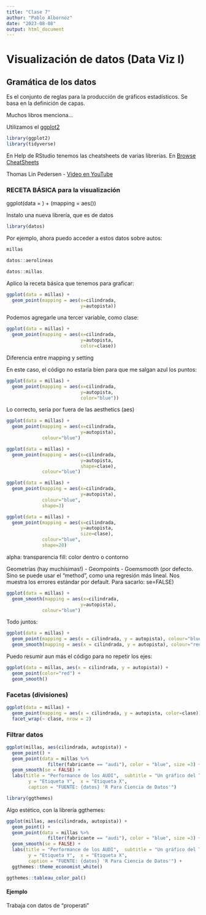 ```yaml
---
title: "Clase 7"
author: "Pablo Albornoz"
date: "2023-08-08"
output: html_document
---
```


# Visualización de datos (Data Viz I)

## Gramática de los datos

Es el conjunto de reglas para la producción de gráficos estadísticos.
Se basa en la definición de capas.

Muchos libros menciona... 

Utilizamos el [ggplot2](https://ggplot2.tidyverse.org/index.html)

```r
library(ggplot2)
library(tidyverse)
```

En Help de RStudio tenemos las cheatsheets de varias librerías. En [Browse CheatSheets](https://posit.co/resources/cheatsheets/)

Thomas Lin Pedersen - [Video en YouTube](https://www.youtube.com/watch?v=h29g21z0a68)

### RECETA BÁSICA para la visualización

ggplot(data = <DATA>) + 
  <GEOM_FUNCTION>(mapping = aes(<MAPPINGS>))
  

Instalo una nueva librería, que es de datos

```r
library(datos)
```

Por ejemplo, ahora puedo acceder a estos datos sobre autos:

```r
millas
```

```r
datos::aerolineas
```

```r
datos::millas
```



Aplico la receta básica que tenemos para graficar:

```r
ggplot(data = millas) + 
  geom_point(mapping = aes(x=cilindrada,
                           y=autopista))
```

Podemos agregarle una tercer variable, como clase: 

```r
ggplot(data = millas) + 
  geom_point(mapping = aes(x=cilindrada,
                           y=autopista,
                           color=clase))
```

Diferencia entre mapping y setting

En este caso, el código no estaría bien para que me salgan azul los puntos:
```r
ggplot(data = millas) + 
  geom_point(mapping = aes(x=cilindrada,
                           y=autopista,
                           color="blue"))
```

Lo correcto, sería por fuera de las aesthetics (aes)

```r
ggplot(data = millas) + 
  geom_point(mapping = aes(x=cilindrada,
                           y=autopista),
             colour="blue")
```

```r
ggplot(data = millas) + 
  geom_point(mapping = aes(x=cilindrada,
                           y=autopista,
                           shape=clase),
             colour="blue")
```

```r
ggplot(data = millas) + 
  geom_point(mapping = aes(x=cilindrada,
                           y=autopista),
             colour="blue",
             shape=3)
```

```r
ggplot(data = millas) + 
  geom_point(mapping = aes(x=cilindrada,
                           y=autopista,
                           size=clase),
             colour="blue",
             shape=20)
```

alpha: transparencia
fill: color dentro o contorno

Geometrías (hay muchísimas!)
- Geompoints
- Goemsmooth (por defecto. Sino se puede usar el "method", como una regresión más lineal. Nos muestra los errores estándar por default. Para sacarlo: se=FALSE)

```r
ggplot(data = millas) + 
  geom_smooth(mapping = aes(x=cilindrada,
                           y=autopista),
             colour="blue")
```

Todo juntos: 

```r
ggplot(data = millas) +
  geom_point(mapping = aes(x = cilindrada, y = autopista), colour="blue") +
  geom_smooth(mapping = aes(x = cilindrada, y = autopista), colour="red")
```

Puedo resumir aun más el código para no repetir los ejes: 

```r
ggplot(data = millas, aes(x = cilindrada, y = autopista)) +
  geom_point(color="red") +
  geom_smooth()
```


### Facetas (divisiones)

```r
ggplot(data = millas) +
  geom_point(mapping = aes(x = cilindrada, y = autopista, color=clase)) +
  facet_wrap(~ clase, nrow = 2)
```

### Filtrar datos

```r
ggplot(millas, aes(cilindrada, autopista)) +
  geom_point() +
  geom_point(data = millas %>% 
               filter(fabricante == "audi"), color = "blue", size =3) +
  geom_smooth(se = FALSE) +
  labs(title = "Performance de los AUDI",  subtitle = "Un gráfico del TuQmano", 
        y = "Etiqueta Y",  x = "Etiqueta X", 
        caption = "FUENTE: {datos} 'R Para Ciencia de Datos'")
```

```r
library(ggthemes)
```

Algo estético, con la librería ggthemes: 
```r
ggplot(millas, aes(cilindrada, autopista)) +
  geom_point() +
  geom_point(data = millas %>% 
               filter(fabricante == "audi"), color = "blue", size =3) +
  geom_smooth(se = FALSE) +
  labs(title = "Performance de los AUDI",  subtitle = "Un gráfico del TuQmano", 
        y = "Etiqueta Y",  x = "Etiqueta X", 
        caption = "FUENTE: {datos} 'R Para Ciencia de Datos'") +
  ggthemes::theme_economist_white()
```

```r
ggthemes::tableau_color_pal()
```

#### Ejemplo

Trabaja con datos de "properati"

